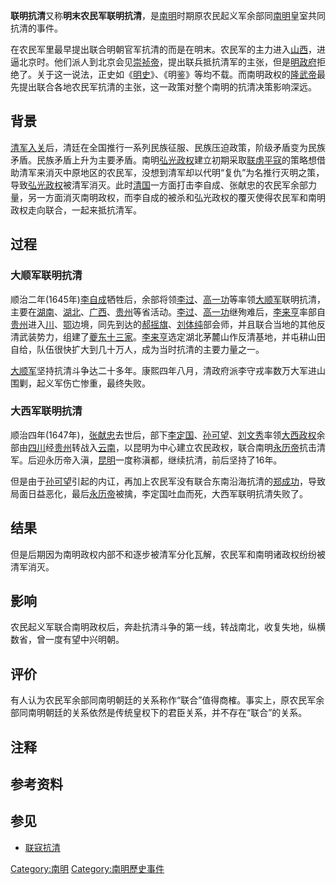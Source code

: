 {{Otheruses|subject=明末农民军联合南明|other=南明主动联合农民军|联寇抗清}}
'''联明抗清'''又称'''明末农民军联明抗清'''，是[[南明|南明]]时期原农民起义军余部同[[南明|南明]]皇室共同抗清的事件{{参考|name=抗清1|{{cite journal|author=曾磊|title=《“联明抗清”说质疑》|journal=《焦作师范高等专科学校学报》，南开大学历史学院|date=第4期|year=2012年|accessdate=2014-12-11}}}}。

在农民军里最早提出联合明朝官军抗清的而是在明末。农民军的主力进入[[山西|山西]]，进逼北京时。他们派人到北京会见[[崇祯帝|崇祯帝]]，提出联兵抵抗清军的主张，但是[[明朝|明政府]]拒绝了。关于这一说法，正史如《[[明史|明史]]》、《明鉴》等均不载{{参考|{{cite journal|author=刘蕙孙|title=《明末农民起义军联明抗清的史实》|journal=《历史教学问题》|date=06期|year=1958年|accessdate=2014-12-11}}}}。而南明政权的[[隆武帝|隆武帝]]最先提出联合各地农民军抗清的主张，这一政策对整个南明的抗清决策影响深远{{参考|{{cite web|author=张嵚|title=明末乱局之中谁最早提出联合农民军抗击清军？|url=http://news.ifeng.com/history/minjianshuoshi/zhangqin/detail_2012_01/15/11986673_0.shtml|publisher=凤凰网|accessdate=2014-12-11|language=中文|date=2012-01-15|year=2012|archive-date=2020-06-08|archive-url=https://web.archive.org/web/20200608115932/http://news.ifeng.com/history/minjianshuoshi/zhangqin/detail_2012_01/15/11986673_0.shtml|dead-url=no}}}}。

== 背景 ==
{{main|甲申国难|南明}}
[[入關戰爭|清军入关]]后，清廷在全国推行一系列民族征服、民族压迫政策{{注|民族压迫政策详见条目[[清初六大弊政|清初六大弊政]]。}}，阶级矛盾变为民族矛盾{{参考|顾城，《[[南明史_(顧誠)|南明史]]·第三章·弘光朝廷的偏安江淮·第一节·基本国策——“借虏平寇”》：“对于清初我国社会的主要矛盾，史学界有不同意见。有的人认为从清兵入关占领北京起，民族矛盾就成了主要矛盾；也有人认为由明至清阶级矛盾一直处于主要地位。这些看法很值得商榷。因为如果认为阶级矛盾始终是主要矛盾，那就不能正确解释二十年左右仁人志士的抗清运动，更不能公正评价大顺、大西农民军联明抗清的正义性。而认为清军入关就标志着民族矛盾已经成为主要矛盾，显然不符合事实。甲申五月，无论是满洲贵族建立的清廷，还是在南京继统的弘光朝廷，都把大顺农民军视为死敌。直到清兵南下，弘光朝廷覆亡，清廷推行一系列民族征服、民族压迫政策，民族矛盾才上升为主要矛盾。”[[中国青年出版社|中国青年出版社]]，2003年。}}{{参考|1980年8月出版《清史论丛》第二辑载拙文《论清初社会矛盾》。}}。民族矛盾上升为主要矛盾。南明[[弘光帝|弘光政权]]建立初期采取[[联虏平寇|联虏平寇]]的策略想借助清军来消灭中原地区的农民军，没想到清军却以代明“复仇”为名推行灭明之策，导致[[弘光帝|弘光政权]]被清军消灭。此时[[满清|清国]]一方面打击李自成、张献忠的农民军余部力量，另一方面消灭南明政权，而李自成的被杀和弘光政权的覆灭使得农民军和南明政权走向联合，一起来抵抗清军{{参考|{{cite journal|title=《清史论丛》第二辑载拙文|journal=《论清初社会矛盾》|accessdate=2014-12-11|date=1980年8月}}}}{{参考|{{cite web|author=顾城|title=弘光朝廷的偏安江淮|url=http://www.guoxue123.com/new/0001/nms/014.htm|work=南明史|publisher=国学网|accessdate=2014-12-11|language=中文|archive-date=2019-06-10|archive-url=https://web.archive.org/web/20190610143204/http://www.guoxue123.com/new/0001/nms/014.htm|dead-url=no}}}}{{参考|{{cite web|title=《南明史·第四章　大顺政权的覆亡》|url=http://www.guoxue123.com/new/0001/nms/022.htm|publisher=国学导航|accessdate=2014-04-24|archive-date=2014-04-24|archive-url=https://web.archive.org/web/20140424094702/http://www.guoxue123.com/new/0001/nms/022.htm|dead-url=no}}}}。

== 过程 ==
=== 大顺军联明抗清 ===
{{main|大顺军}}
顺治二年(1645年)[[李自成|李自成]]牺牲后，余部将领[[李过|李过]]、[[高一功|高一功]]等率领[[大顺军|大顺军]]联明抗清，主要在[[湖南|湖南]]、[[湖北|湖北]]、[[广西|广西]]、[[贵州|贵州]]等省活动。[[李过|李过]]、[[高一功|高一功]]继殉难后，[[李来亨|李来亨]]率部自[[贵州|贵州]]进入[[川|川]]、[[湖北省|鄂]]边境，同先到达的[[郝摇旗|郝摇旗]]、[[刘体纯|刘体纯]]部会师，并且联合当地的其他反清武装势力，组建了[[夔东十三家|夔东十三家]]。[[李来亨|李来亨]]选定湖北茅麓山作反清基地，并屯耕山田自给，队伍很快扩大到几十万人，成为当时抗清的主要力量之一{{参考|{{cite web|title=湖北兴山县发现李来亨抗清遗址的城墙|url=http://www.chinanews.com/sh/news/2009/03-06/1591817.shtml|publisher=中国新闻网|accessdate=2014-12-11|language=中文|date=2009-03-06|archive-date=2020-02-17|archive-url=https://web.archive.org/web/20200217194345/http://www.chinanews.com/sh/news/2009/03-06/1591817.shtml|dead-url=no}}}}。

[[大顺军|大顺军]]坚持抗清斗争达二十多年。康熙四年八月，清政府派李守戎率数万大军进山围剿，起义军伤亡惨重，最终失败{{参考|name=抗清2|{{cite web|title=陕西发现南明永历兴朝钱 为明末农民军遗留|url=http://tech.qq.com/a/20110711/000243.htm|publisher=腾讯网|accessdate=2014-12-11|archive-date=2020-06-09|archive-url=https://web.archive.org/web/20200609070131/https://tech.qq.com/a/20110711/000243.htm|dead-url=no}}}}。

=== 大西军联明抗清 ===
{{main|大西政权}}
顺治四年(1647年)，[[张献忠|张献忠]]去世后，部下[[李定国|李定国]]、[[孙可望|孙可望]]、[[刘文秀|刘文秀]]率领[[大西政权|大西政权]]余部由[[四川|四川]]经[[贵州|贵州]]转战入[[云南|云南]]，以昆明为中心建立农民政权，联合南明[[永历帝|永历帝]]抗击清军{{参考|徐鼒：《小腆纪年附考·卷17》：“歃血，誓扶明室无二心”。}}。后迎永历帝入滇，[[昆明|昆明]]一度称滇都，继续抗清，前后坚持了16年{{参考|{{cite web|title=西军联明抗清|url=http://www.huaxia.com/qcyn/mzwh/wshc/2009/04/2699685.html|publisher=滇台连线|accessdate=2014-12-11|date=2009-04-09|archive-date=2020-10-24|archive-url=https://web.archive.org/web/20201024182635/http://huaxia.com/qcyn/mzwh/wshc/2009/04/2699685.html|dead-url=no}}}}。

但是由于[[孙可望|孙可望]]引起的内讧{{参考|刘彬：《晋王李定国列传》：“今虽大局稍有转机，而敌势力张，成败尚未遂睹。正吾侪同心协力，共策兴复之秋。不宜妄听谗言，自相残杀，以败坏国家，愿明公深长思之。”}}，再加上农民军没有联合东南沿海抗清的[[郑成功|郑成功]]，导致局面日益恶化，最后[[永历帝|永历帝]]被擒，李定国吐血而死，大西军联明抗清失败了。

== 结果 ==
但是后期因为南明政权内部不和逐步被清军分化瓦解，农民军和南明诸政权纷纷被清军消灭。

== 影响 ==
农民起义军联合南明政权后，奔赴抗清斗争的第一线，转战南北，收复失地，纵横数省，曾一度有望中兴明朝{{参考| name=抗清2}}。

== 评价 ==
有人认为农民军余部同南明朝廷的关系称作“联合”值得商榷。事实上，原农民军余部同南明朝廷的关系依然是传统皇权下的君臣关系，并不存在“联合”的关系{{参考| name=抗清1}}。

== 注释 ==
{{ReflistH}}
{{NoteFoot}}
{{ReflistF}}
== 参考资料 ==
{{ReflistH|2}}
{{RefFoot}}
{{ReflistF}}

== 参见 ==
*[[联寇抗清|联寇抗清]]

{{明朝历史事件}}

[[Category:南明|Category:南明]]
[[Category:南明歷史事件|Category:南明歷史事件]]